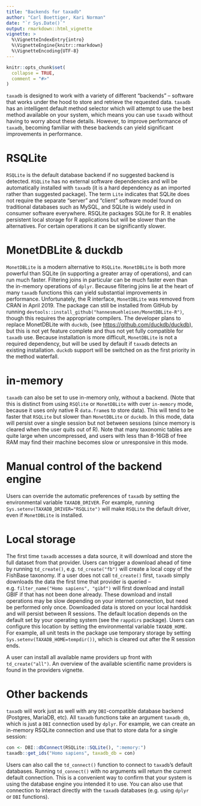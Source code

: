 ```yaml
---
title: "Backends for taxadb"
author: "Carl Boettiger, Kari Norman"
date: "`r Sys.Date()`"
output: rmarkdown::html_vignette
vignette: >
  %\VignetteIndexEntry{intro}
  %\VignetteEngine{knitr::rmarkdown}
  %\VignetteEncoding{UTF-8}
---
```


```r
knitr::opts_chunk$set(
  collapse = TRUE,
  comment = "#>"
)

```

`taxadb` is designed to work with a variety of different "backends" -- software that works under the hood to store and retrieve the requested data.  `taxadb` has an intelligent default method selector which will attempt to use the best method available on your system, which means you can use `taxadb` without having to worry about these details.  However, to improve performance of `taxadb`, becoming familiar with these backends can yield significant improvements in performance.

# RSQLite

`RSQLite` is the default database backend if no suggested backend is detected.  `RSQLite` has no external software dependencies and will be automatically installed with `taxadb` (it is a hard dependency as an imported rather than suggested package). The term `Lite` indicates that SQLite does not require the separate "server" and "client" software model found on traditional databases such as MySQL, and SQLite is widely used in consumer software everywhere.  RSQLite packages SQLite for R.  It enables persistent local storage for R applications but will be slower than the alternatives.  For certain operations it can be significantly slower.

# MonetDBLite & duckdb

`MonetDBLite` is a modern alternative to `RSQLite`.  `MonetDBLite` is both more powerful than SQLite (in supporting a greater array of operations), and can run much faster.  Filtering joins in particular can be much faster even than the in-memory operations of `dplyr`. Because filtering joins lie at the heart of many `taxadb` functions this can yield substantial improvements in performance.  Unfortunately, the R interface, `MonetDBLite` was removed from CRAN in April 2019. The package can still be installed from GitHub by running `devtools::install_github("hannesmuehleisen/MonetDBLite-R")`, though this requires the appropriate compilers.  The developer plans to replace MonetDBLite with `duckdb`, (see <https://github.com/duckdb/duckdb>), but this is not yet feature complete and thus not yet fully compatible for `taxadb` use.  Because installation is more difficult, `MonetDBLite` is not a required dependency, but will be used by default if `taxadb` detects an existing installation.  `duckdb` support will be switched on as the first priority in the method waterfall.   

# in-memory

`taxadb` can also be set to use in-memory only, without a backend.  (Note that this is distinct from using `RSQlite` or `MonetDBLite` with over `in-memory` mode, because it uses only native R `data.frame`s to store data).  This will tend to be faster that `RSQLite` but slower than `MonetDBLite` or `duckdb`.  In this mode, data will persist over a single session but not between sessions (since memory is cleared when the user quits out of R).  Note that many taxonomic tables are quite large when uncompressed, and users with less than 8-16GB of free RAM may find their machine becomes slow or unresponsive in this mode.  

# Manual control of the backend engine

Users can override the automatic preferences of `taxadb` by setting the environmental variable `TAXADB_DRIVER`.  For example, running `Sys.setenv(TAXADB_DRIVER="RSQLite")` will make `RSQLite` the default driver, even if `MonetDBLite` is installed.  

# Local storage

The first time `taxadb` accesses a data source, it will download and store the full dataset from that provider.  Users can trigger a download ahead of time by running `td_create()`, e.g. `td_create("fb")` will create a local copy of the FishBase taxonomy.  If a user does not call `td_create()` first, `taxadb` simply downloads the data the first time that provider is queried -- e.g. `filter_name("Homo sapiens", "gibf")` will first download and install GBIF if that has not been done already.  These download and install operations may be slow depending on your internet connection, but need be performed only once.  Downloaded data is stored on your local harddisk and will persist between R sessions. The default location depends on the default set by your operating system (see the `rappdirs` package).  Users can configure this location by setting the environmental variable `TAXADB_HOME`.  For example, all unit tests in the package use temporary storage by setting  `Sys.setenv(TAXADB_HOME=tempdir())`, which is cleared out after the R session ends. 

A user can install all available name providers up front with `td_create("all")`.  An overview of the available scientific name providers is found in the providers vignette.  


# Other backends

`taxadb` will work just as well with any `DBI`-compatible database backend (Postgres, MariaDB, etc).  All `taxadb` functions take an argument `taxadb_db`, which is just a `DBI` connection used by `dplyr`.  For example, we can create an in-memory RSQLite connection and use that to store data for a single session:

```r
con <- DBI::dbConnect(RSQLite::SQLite(), ":memory:")
taxadb::get_ids("Homo sapiens", taxadb_db = con)
```

Users can also call the `td_connect()` function to connect to `taxadb`'s default databases.  Running `td_connect()` with no arguments will return the current default connection.  This is a convenient way to confirm that your system is using the database engine you intended it to use.  You can also use that connection to interact directly with the `taxadb` databases (e.g. using `dplyr` or `DBI` functions).  
